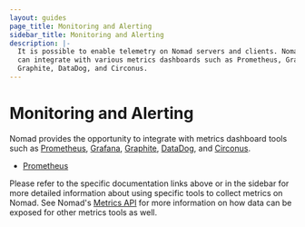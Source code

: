 ```yaml
---
layout: guides
page_title: Monitoring and Alerting
sidebar_title: Monitoring and Alerting
description: |-
  It is possible to enable telemetry on Nomad servers and clients. Nomad
  can integrate with various metrics dashboards such as Prometheus, Grafana,
  Graphite, DataDog, and Circonus.
---
```


# Monitoring and Alerting

Nomad provides the opportunity to integrate with metrics dashboard tools such
as [Prometheus](https://prometheus.io/), [Grafana](https://grafana.com/),
[Graphite](https://graphiteapp.org/), [DataDog](https://www.datadoghq.com/),
and [Circonus](https://www.circonus.com).

- [Prometheus](/guides/operations/monitoring-and-alerting/prometheus-metrics)

Please refer to the specific documentation links above or in the sidebar for more detailed information about using specific tools to collect metrics on Nomad.
See Nomad's [Metrics API](/api/metrics) for more information on how
data can be exposed for other metrics tools as well.
